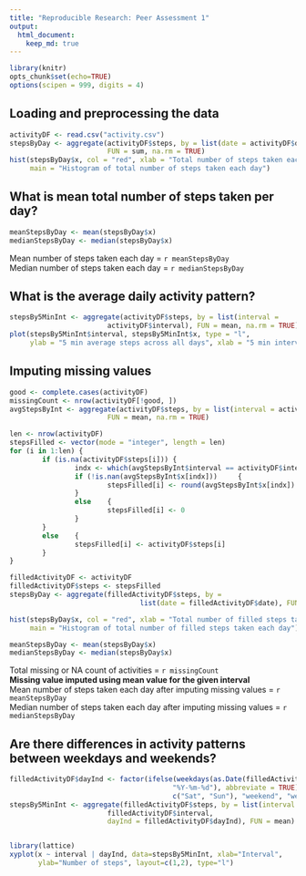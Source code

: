 ```yaml
---
title: "Reproducible Research: Peer Assessment 1"
output: 
  html_document:
    keep_md: true
---
```

```r
library(knitr)
opts_chunk$set(echo=TRUE)
options(scipen = 999, digits = 4)
```

## Loading and preprocessing the data
```r
activityDF <- read.csv("activity.csv")
stepsByDay <- aggregate(activityDF$steps, by = list(date = activityDF$date),
                        FUN = sum, na.rm = TRUE)
hist(stepsByDay$x, col = "red", xlab = "Total number of steps taken each day",
     main = "Histogram of total number of steps taken each day")
```

## What is mean total number of steps taken per day?
```r
meanStepsByDay <- mean(stepsByDay$x)
medianStepsByDay <- median(stepsByDay$x)
```
Mean number of steps taken each day = `r meanStepsByDay`  
Median number of steps taken each day = `r medianStepsByDay`

## What is the average daily activity pattern?
```r
stepsBy5MinInt <- aggregate(activityDF$steps, by = list(interval =
                        activityDF$interval), FUN = mean, na.rm = TRUE)
plot(stepsBy5MinInt$interval, stepsBy5MinInt$x, type = "l",
     ylab = "5 min average steps across all days", xlab = "5 min interval")
```

## Imputing missing values
```r
good <- complete.cases(activityDF)
missingCount <- nrow(activityDF[!good, ])
avgStepsByInt <- aggregate(activityDF$steps, by = list(interval = activityDF$interval),
                        FUN = mean, na.rm = TRUE)

len <- nrow(activityDF)
stepsFilled <- vector(mode = "integer", length = len)
for (i in 1:len) {
        if (is.na(activityDF$steps[i])) {
                indx <- which(avgStepsByInt$interval == activityDF$interval[i])
                if (!is.nan(avgStepsByInt$x[indx]))     {
                        stepsFilled[i] <- round(avgStepsByInt$x[indx])
                }
                else    {
                        stepsFilled[i] <- 0
                }
        }
        else    {
                stepsFilled[i] <- activityDF$steps[i]
        }
}

filledActivityDF <- activityDF
filledActivityDF$steps <- stepsFilled
stepsByDay <- aggregate(filledActivityDF$steps, by = 
                                list(date = filledActivityDF$date), FUN = sum)

hist(stepsByDay$x, col = "red", xlab = "Total number of filled steps taken each day",
     main = "Histogram of total number of filled steps taken each day")

meanStepsByDay <- mean(stepsByDay$x)
medianStepsByDay <- median(stepsByDay$x)

```

Total missing or NA count of activities = `r missingCount`  
**Missing value imputed using mean value for the given interval**  
Mean number of steps taken each day after imputing missing values = `r meanStepsByDay`  
Median number of steps taken each day after imputing missing values = `r medianStepsByDay`

## Are there differences in activity patterns between weekdays and weekends?

```r
filledActivityDF$dayInd <- factor(ifelse(weekdays(as.Date(filledActivityDF$date,
                                        "%Y-%m-%d"), abbreviate = TRUE) %in%
                                        c("Sat", "Sun"), "weekend", "weekday"))
stepsBy5MinInt <- aggregate(filledActivityDF$steps, by = list(interval =
                        filledActivityDF$interval,
                        dayInd = filledActivityDF$dayInd), FUN = mean)


library(lattice)
xyplot(x ~ interval | dayInd, data=stepsBy5MinInt, xlab="Interval",
       ylab="Number of steps", layout=c(1,2), type="l")

```
